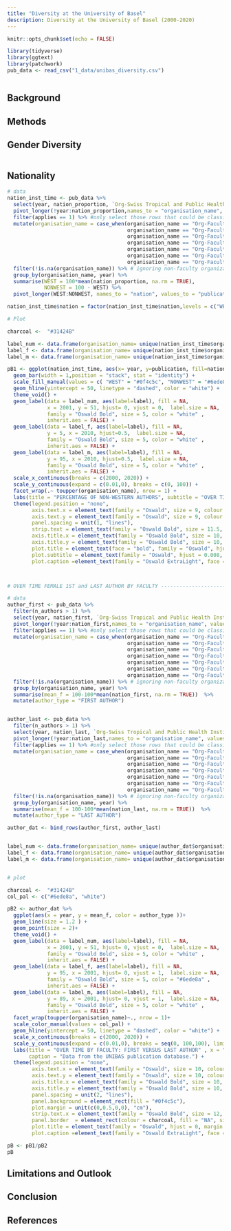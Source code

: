 ```yaml
---
title: "Diversity at the University of Basel"
description: Diversity at the University of Basel (2000-2020)
---
```


```r
knitr::opts_chunk$set(echo = FALSE)

library(tidyverse)
library(ggtext)
library(patchwork)
pub_data <- read_csv("1_data/unibas_diversity.csv")



```

## Background

## Methods 

## Gender Diversity

```r


```


## Nationality

```r

# data
nation_inst_time <- pub_data %>% 
  select(year, nation_proportion, `Org-Swiss Tropical and Public Health Institute`: `Org-Basel Institute on Governance`) %>%
  pivot_longer(!year:nation_proportion,names_to = "organisation_name", values_to = "applies") %>% 
  filter(applies == 1) %>% #only select those rows that could be classified
  mutate(organisation_name = case_when(organisation_name == "Org-Faculty of Theology" ~ "Faculty of\nTheology",
                                       organisation_name == "Org-Faculty of Science" ~ "Faculty of\nScience",
                                       organisation_name == "Org-Faculty of Law" ~ "Faculty of\nLaw",
                                       organisation_name == "Org-Faculty of Humanties and Social Sciences" ~ "Faculty of\nHumanties & Soc. Sci.",
                                       organisation_name == "Org-Faculty of Medicine"  ~ "Faculty of\nMedicine",
                                       organisation_name == "Org-Faculty of Business and Economics" ~ "Faculty of\nBusiness & Econ.",
                                       organisation_name == "Org-Faculty of Psychology" ~ "Faculty of\nPsychology")) %>% 
  filter(!is.na(organisation_name)) %>% # ignoring non-faculty organizations
  group_by(organisation_name, year) %>% 
  summarise(WEST = 100*mean(nation_proportion, na.rm = TRUE),
            NONWEST = 100 - WEST) %>%
  pivot_longer(WEST:NONWEST, names_to = "nation", values_to = "publication")

nation_inst_time$nation = factor(nation_inst_time$nation,levels = c("WEST", "NONWEST"))

# Plot

charcoal <-  "#31424B"

label_num <- data.frame(organisation_name= unique(nation_inst_time$organisation_name), label= c("50%", rep("", 6)))
label_f <- data.frame(organisation_name= unique(nation_inst_time$organisation_name), label= c("NON-WESTERN", rep("", 6)))
label_m <- data.frame(organisation_name= unique(nation_inst_time$organisation_name), label= c("WESTERN", rep("", 6)))

pB1 <- ggplot(nation_inst_time, aes(x= year, y=publication, fill=nation)) +
  geom_bar(width = 1,position = "stack", stat = "identity") +
  scale_fill_manual(values = c( "WEST" = "#0f4c5c", "NONWEST" = "#6ede8a"))+
  geom_hline(yintercept = 50, linetype = "dashed", color = "white") +
  theme_void() +
  geom_label(data = label_num, aes(label=label), fill = NA,
             x = 2001, y = 51, hjust= 0, vjust = 0,  label.size = NA,
             family = "Oswald Bold", size = 5, color = "white" ,
             inherit.aes = FALSE) +
  geom_label(data = label_f, aes(label=label), fill = NA,
             y = 5, x = 2010, hjust=0.5,  label.size = NA,
             family = "Oswald Bold", size = 5, color = "white" ,
             inherit.aes = FALSE) +
  geom_label(data = label_m, aes(label=label), fill = NA,
             y = 95, x = 2010, hjust=0.5,  label.size = NA,
             family = "Oswald Bold", size = 5, color = "white" ,
             inherit.aes = FALSE) +
  scale_x_continuous(breaks = c(2000, 2020)) +
  scale_y_continuous(expand = c(0.01,0), breaks = c(0, 100)) +
  facet_wrap(.~ toupper(organisation_name), nrow = 1) +
  labs(title = "PERCENTAGE OF NON-WESTERN AUTHORS", subtitle = "OVER TIME BY FACULTY: ALL AUTHORSHIPS COMBINED", x = "YEAR", y = "PERC.") +
  theme(legend.position = "none",
        axis.text.x = element_text(family = "Oswald", size = 9, colour = "grey60"),
        axis.text.y = element_text(family = "Oswald", size = 9, colour = "grey60"),
        panel.spacing = unit(1, "lines"),
        strip.text = element_text(family = "Oswald Bold", size = 11.5, colour = charcoal),
        axis.title.x = element_text(family = "Oswald Bold", size = 10, colour = "grey60"),
        axis.title.y = element_text(family = "Oswald Bold", size = 10, colour = "grey60", angle = 90),
        plot.title = element_text(face = "bold", family = "Oswald", hjust = 0, margin = margin(t = 15,b = 25), size = 20, color = charcoal),
        plot.subtitle = element_text(family = "Oswald", hjust = 0.008, margin = margin(b = 10), size = 17, color = charcoal),
        plot.caption =element_text(family = "Oswald ExtraLight", face = "italic", size = 6.5, hjust = 1, margin = margin(t = 5)))



# OVER TIME FEMALE 1ST and LAST AUTHOR BY FACULTY ----------------------------------------------------------------

# data
author_first <- pub_data %>% 
  filter(n_authors > 1) %>% 
  select(year, nation_first, `Org-Swiss Tropical and Public Health Institute`: `Org-Basel Institute on Governance`) %>%
  pivot_longer(!year:nation_first,names_to = "organisation_name", values_to = "applies") %>% 
  filter(applies == 1) %>% #only select those rows that could be classified
  mutate(organisation_name = case_when(organisation_name == "Org-Faculty of Theology" ~ "Faculty of\nTheology",
                                       organisation_name == "Org-Faculty of Science" ~ "Faculty of\nScience",
                                       organisation_name == "Org-Faculty of Law" ~ "Faculty of\nLaw",
                                       organisation_name == "Org-Faculty of Humanties and Social Sciences" ~ "Faculty of\nHumanties & Soc. Sci.",
                                       organisation_name == "Org-Faculty of Medicine"  ~ "Faculty of\nMedicine",
                                       organisation_name == "Org-Faculty of Business and Economics" ~ "Faculty of\nBusiness & Econ.",
                                       organisation_name == "Org-Faculty of Psychology" ~ "Faculty of\nPsychology")) %>% 
  filter(!is.na(organisation_name)) %>% # ignoring non-faculty organizations
  group_by(organisation_name, year) %>% 
  summarise(mean_f = 100-100*mean(nation_first, na.rm = TRUE))  %>% 
  mutate(author_type = "FIRST AUTHOR") 


author_last <- pub_data %>% 
  filter(n_authors > 1) %>% 
  select(year, nation_last, `Org-Swiss Tropical and Public Health Institute`: `Org-Basel Institute on Governance`) %>%
  pivot_longer(!year:nation_last,names_to = "organisation_name", values_to = "applies") %>% 
  filter(applies == 1) %>% #only select those rows that could be classified
  mutate(organisation_name = case_when(organisation_name == "Org-Faculty of Theology" ~ "Faculty of\nTheology",
                                       organisation_name == "Org-Faculty of Science" ~ "Faculty of\nScience",
                                       organisation_name == "Org-Faculty of Law" ~ "Faculty of\nLaw",
                                       organisation_name == "Org-Faculty of Humanties and Social Sciences" ~ "Faculty of\nHumanties & Soc. Sci.",
                                       organisation_name == "Org-Faculty of Medicine"  ~ "Faculty of\nMedicine",
                                       organisation_name == "Org-Faculty of Business and Economics" ~ "Faculty of\nBusiness & Econ.",
                                       organisation_name == "Org-Faculty of Psychology" ~ "Faculty of\nPsychology")) %>% 
  filter(!is.na(organisation_name)) %>% # ignoring non-faculty organizations
  group_by(organisation_name, year) %>% 
  summarise(mean_f = 100-100*mean(nation_last, na.rm = TRUE))  %>% 
  mutate(author_type = "LAST AUTHOR") 

author_dat <- bind_rows(author_first, author_last) 


label_num <- data.frame(organisation_name= unique(author_dat$organisation_name), label= c("50%", rep("", 6)))
label_f <- data.frame(organisation_name= unique(author_dat$organisation_name), label= c("FIRST AUTHOR", rep("", 6)))
label_m <- data.frame(organisation_name= unique(author_dat$organisation_name), label= c("LAST AUTHOR", rep("", 6)))


# plot

charcoal <-  "#31424B"
col_pal <- c("#6ede8a", "white")

pB2 <- author_dat %>% 
  ggplot(aes(x = year, y = mean_f, color = author_type ))+ 
  geom_line(size = 1.2 ) +
  geom_point(size = 2)+
  theme_void() +
  geom_label(data = label_num, aes(label=label), fill = NA,
             x = 2001, y = 51, hjust= 0, vjust = 0,  label.size = NA,
             family = "Oswald Bold", size = 5, color = "white" ,
             inherit.aes = FALSE) +
  geom_label(data = label_f, aes(label=label), fill = NA,
             y = 95, x = 2001, hjust= 0, vjust = 1,  label.size = NA,
             family = "Oswald Bold", size = 5, color = "#6ede8a" ,
             inherit.aes = FALSE) +
  geom_label(data = label_m, aes(label=label), fill = NA,
             y = 89, x = 2001, hjust= 0, vjust = 1,  label.size = NA,
             family = "Oswald Bold", size = 5, color = "white" ,
             inherit.aes = FALSE) +
  facet_wrap(toupper(organisation_name)~., nrow = 1)+
  scale_color_manual(values = col_pal) +
  geom_hline(yintercept = 50, linetype = "dashed", color = "white") +
  scale_x_continuous(breaks = c(2000, 2020)) +
  scale_y_continuous(expand = c(0.01,0), breaks = seq(0, 100,100), limits = c(0,100)) +
  labs(title = "OVER TIME BY FACULTY: FIRST VERSUS LAST AUTHOR" , x = "YEAR", y = "PERC.",
       caption = "Data from the UNIBAS publication database.") +
  theme(legend.position = "none",
        axis.text.x = element_text(family = "Oswald", size = 10, colour = "grey60"),
        axis.text.y = element_text(family = "Oswald", size = 10, colour = "grey60",  margin = margin(l = 5, r = 5)),
        axis.title.x = element_text(family = "Oswald Bold", size = 10, colour = "grey60"),
        axis.title.y = element_text(family = "Oswald Bold", size = 10, colour = "grey60", angle = 90),
        panel.spacing = unit(2, "lines"),
        panel.background = element_rect(fill = "#0f4c5c"),
        plot.margin = unit(c(0,0.5,0,0), "cm"),
        strip.text.x = element_text(family = "Oswald Bold", size = 12, colour = charcoal, margin = margin(b = 3)),
        panel.border  = element_rect(colour = charcoal, fill = "NA", size = 0.75, linetype = "solid"),
        plot.title = element_text(family = "Oswald", hjust = 0, margin = margin(b = 10, t = 30),colour = charcoal, size = 17),
        plot.caption =element_text(family = "Oswald ExtraLight", face = "italic", size = 6.5, hjust = 1, margin = margin(t = 5)))

pB <- pB1/pB2
pB

```

## Limitations and Outlook


## Conclusion


## References 




